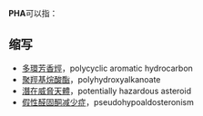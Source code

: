 {{wiktionary|pha}}
'''PHA'''可以指：

{{tocright}}
== 缩写 ==
* [[多環芳香烴|多環芳香烴]]，polycyclic aromatic hydrocarbon
* [[聚羥基烷酸酯|聚羥基烷酸酯]]，polyhydroxyalkanoate
* [[潛在威脅天體|潛在威脅天體]]，potentially hazardous asteroid
* [[假性醛固酮减少症|假性醛固酮减少症]]，pseudohypoaldosteronism

{{disambiguation}}